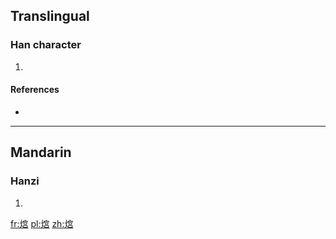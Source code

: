 ==Translingual==

===Han character===
{{Han char|rn=86|rad=火|as=10|sn=14|four=|canj=FJRR}}

# {{defn|Han|sort=火10}}

====References====
* {{Han ref|kx=0679.150|dkj=19298|hdz=32225.040|uh=718D|ud=29069}}

----

==Mandarin==

===Hanzi===
{{cmn-hanzi|pin=[[qióng]] ([[qiong2]])|wg=}}

# {{defn|lang=cmn|sort=火10}}

[[fr:熍]]
[[pl:熍]]
[[zh:熍]]